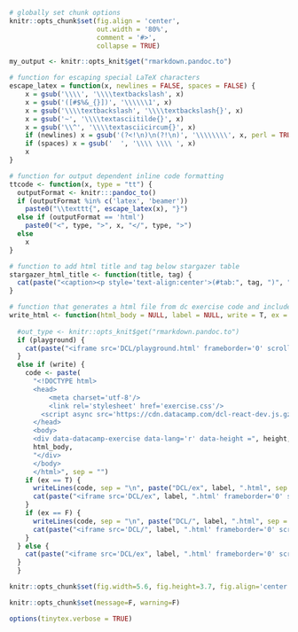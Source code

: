 ```r
# globally set chunk options
knitr::opts_chunk$set(fig.align = 'center', 
                      out.width = '80%',
                      comment = '#>',
                      collapse = TRUE)

my_output <- knitr::opts_knit$get("rmarkdown.pandoc.to")

# function for escaping special LaTeX characters
escape_latex = function(x, newlines = FALSE, spaces = FALSE) {
	x = gsub('\\\\', '\\\\textbackslash', x)
	x = gsub('([#$%&_{}])', '\\\\\\1', x)
	x = gsub('\\\\textbackslash', '\\\\textbackslash{}', x)
	x = gsub('~', '\\\\textasciitilde{}', x)
	x = gsub('\\^', '\\\\textasciicircum{}', x)
	if (newlines) x = gsub('(?<!\n)\n(?!\n)', '\\\\\\\\', x, perl = TRUE)
	if (spaces) x = gsub('  ', '\\\\ \\\\ ', x)
	x
}

# function for output dependent inline code formatting
ttcode <- function(x, type = "tt") {
  outputFormat <- knitr:::pandoc_to()
  if (outputFormat %in% c('latex', 'beamer'))
    paste0("\\texttt{", escape_latex(x), "}")
  else if (outputFormat == 'html')
    paste0("<", type, ">", x, "</", type, ">")
  else
    x
}

# function to add html title and tag below stargazer table
stargazer_html_title <- function(title, tag) {
  cat(paste("<caption><p style='text-align:center'>(#tab:", tag, ")", " ", title, "</p></caption>", sep = ""))
}

# function that generates a html file from dc exercise code and includes an iframe
write_html <- function(html_body = NULL, label = NULL, write = T, ex = T, height = 320, playground = F) {
  
  #out_type <- knitr::opts_knit$get("rmarkdown.pandoc.to")
  if (playground) {
    cat(paste("<iframe src='DCL/playground.html' frameborder='0' scrolling='no' style='width:100%;height:", height+20, "px'></iframe>", sep = ""))
  } 
  else if (write) {
    code <- paste(
      "<!DOCTYPE html>
      <head>
	      <meta charset='utf-8'/>
	      <link rel='stylesheet' href='exercise.css'/>
        <script async src='https://cdn.datacamp.com/dcl-react-dev.js.gz'></script>
      </head>
      <body>
      <div data-datacamp-exercise data-lang='r' data-height =", height, ">",
      html_body,
      "</div>
      </body>
      </html>", sep = "")
    if (ex == T) {
      writeLines(code, sep = "\n", paste("DCL/ex", label, ".html", sep = ""))
      cat(paste("<iframe src='DCL/ex", label, ".html' frameborder='0' scrolling='no' style='width:100%;height:", height+20, "px'></iframe>", sep = ""))
    }
    if (ex == F) {
      writeLines(code, sep = "\n", paste("DCL/", label, ".html", sep = ""))
      cat(paste("<iframe src='DCL/", label, ".html' frameborder='0' scrolling='no' style='width:100%;height:", height+20, "px'></iframe>", sep = ""))
    }
  } else {
    cat(paste("<iframe src='DCL/ex", label, ".html' frameborder='0' scrolling='no' style='width:100%;height:", height+20, "px'></iframe>", sep = ""))
  }
  }
```

```r
knitr::opts_chunk$set(fig.width=5.6, fig.height=3.7, fig.align='center', fig.pos = 'h') 
```

```r
knitr::opts_chunk$set(message=F, warning=F) 
```

```r
options(tinytex.verbose = TRUE)
```